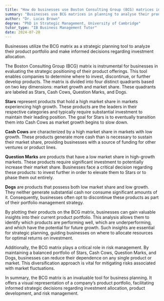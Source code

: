 ```yaml
---
title: "How do businesses use Boston Consulting Group (BCG) matrices in planning?"
summary: "Businesses use BCG matrices in planning to analyse their product portfolio and make strategic decisions about investment allocation."
author: "Dr. Lucas Brown"
degree: "PhD in Strategic Management, University of Cambridge"
tutor_type: "IB Business Management Tutor"
date: 2024-07-28
---
```


Businesses utilize the BCG matrix as a strategic planning tool to analyze their product portfolio and make informed decisions regarding investment allocation.

The Boston Consulting Group (BCG) matrix is instrumental for businesses in evaluating the strategic positioning of their product offerings. This tool enables companies to determine where to invest, discontinue, or further develop products. The matrix is divided into four distinct quadrants based on two key dimensions: market growth and market share. These quadrants are labeled as Stars, Cash Cows, Question Marks, and Dogs.

**Stars** represent products that hold a high market share in markets experiencing high growth. These products are the leaders in their respective categories and typically require substantial investment to maintain their leading position. The goal for Stars is to eventually transition them into Cash Cows as market growth begins to slow down.

**Cash Cows** are characterized by a high market share in markets with low growth. These products generate more cash than is necessary to sustain their market share, providing businesses with a source of funding for other ventures or product lines.

**Question Marks** are products that have a low market share in high-growth markets. These products require significant investment to potentially increase their market share. Businesses face a critical decision regarding these products: to invest further in order to elevate them to Stars or to phase them out entirely.

**Dogs** are products that possess both low market share and low growth. They neither generate substantial cash nor consume significant amounts of it. Consequently, businesses often opt to discontinue these products as part of their portfolio management strategy.

By plotting their products on the BCG matrix, businesses can gain valuable insights into their current product portfolio. This analysis allows them to identify which products are performing well, which are underperforming, and which have the potential for future growth. Such insights are essential for strategic planning, guiding businesses on where to allocate resources for optimal returns on investment.

Additionally, the BCG matrix plays a critical role in risk management. By maintaining a balanced portfolio of Stars, Cash Cows, Question Marks, and Dogs, businesses can reduce their dependence on any single product or market. This diversification approach is vital for mitigating risks associated with market fluctuations.

In summary, the BCG matrix is an invaluable tool for business planning. It offers a visual representation of a company’s product portfolio, facilitating informed strategic decisions regarding investment allocation, product development, and risk management.
    